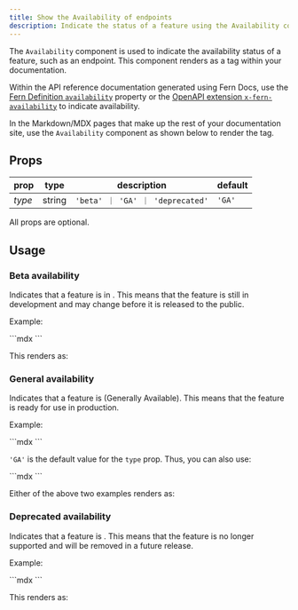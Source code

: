 ```yaml
---
title: Show the Availability of endpoints
description: Indicate the status of a feature using the Availability component. Display a tag of beta, generally available, or deprecated. 
---
```


The `Availability` component is used to indicate the availability status of a feature, such as an endpoint. This component renders as a tag within your documentation.

Within the API reference documentation generated using Fern Docs, use the [Fern Definition `availability`](/overview/define-your-api/ferndef/availability) property or the [OpenAPI extension `x-fern-availability`](/overview/define-your-api/openapi/extensions) to indicate availability. 

In the Markdown/MDX pages that make up the rest of your documentation site, use the `Availability` component as shown below to render the tag.

## Props

| prop     | type    | description                      | default   |
|----------|---------|----------------------------------|-----------|
| *type*   | string  | `'beta' ｜ 'GA' ｜ 'deprecated'` | `'GA'`    |

All props are optional.

## Usage

### Beta availability 

Indicates that a feature is in <Availability type='beta' />. This means that the feature is still in development and may change before it is released to the public. 

Example:

<CodeBlock title='Beta example'>
```mdx
<Availability type='beta' />
```
</CodeBlock>

This renders as:

<Availability type='beta' />

### General availability

Indicates that a feature is <Availability type='GA' /> (Generally Available). This means that the feature is ready for use in production. 

Example:

<CodeBlock title='GA example 1'>
```mdx
<Availability type='GA' />
```
</CodeBlock>

`'GA'` is the default value for the `type` prop. Thus, you can also use:

<CodeBlock title='GA example 2'>
```mdx
<Availability />
```
</CodeBlock>

Either of the above two examples renders as:

<Availability />

### Deprecated availability

Indicates that a feature is <Availability type='deprecated' />. This means that the feature is no longer supported and will be removed in a future release.

Example:

<CodeBlock title='Deprecated example'>
```mdx
<Availability type='deprecated' />
```
</CodeBlock>

This renders as:

<Availability type='deprecated' />